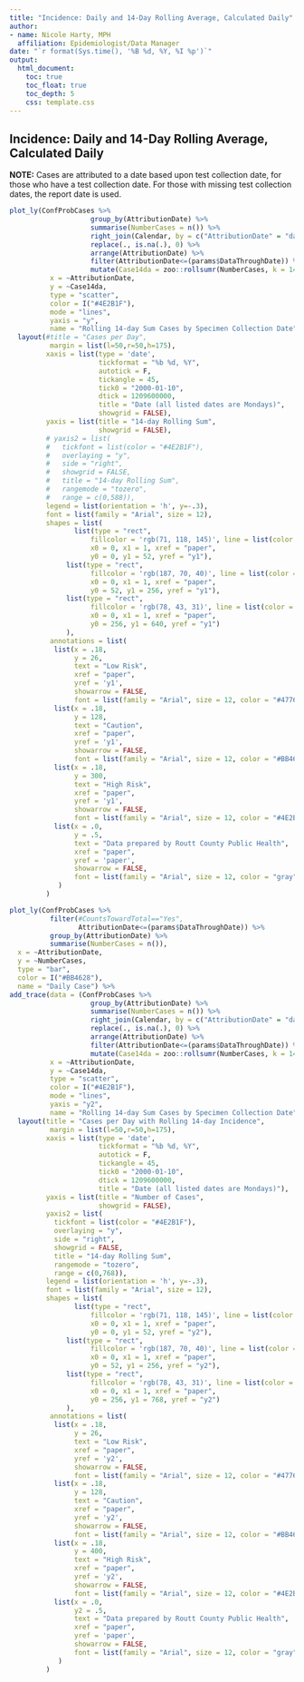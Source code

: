 ```yaml
---
title: "Incidence: Daily and 14-Day Rolling Average, Calculated Daily"
author:
- name: Nicole Harty, MPH
  affiliation: Epidemiologist/Data Manager
date: "`r format(Sys.time(), '%B %d, %Y, %I %p')`"
output: 
  html_document:
    toc: true
    toc_float: true
    toc_depth: 5
    css: template.css
---
```


## Incidence: Daily and 14-Day Rolling Average, Calculated Daily  
**NOTE:** Cases are attributed to a date based upon test collection date, for those who have a test collection date. For those with missing test collection dates, the report date is used.   

```r
plot_ly(ConfProbCases %>%
                    group_by(AttributionDate) %>%
                    summarise(NumberCases = n()) %>%
                    right_join(Calendar, by = c("AttributionDate" = "date")) %>%
                    replace(., is.na(.), 0) %>%
                    arrange(AttributionDate) %>%
                    filter(AttributionDate<=(params$DataThroughDate)) %>%
                    mutate(Case14da = zoo::rollsumr(NumberCases, k = 14, fill = NA)),
          x = ~AttributionDate,
          y = ~Case14da,
          type = "scatter",
          color = I("#4E2B1F"),
          mode = "lines",
          yaxis = "y",
          name = "Rolling 14-day Sum Cases by Specimen Collection Date") %>%
  layout(#title = "Cases per Day",
          margin = list(l=50,r=50,h=175),
         xaxis = list(type = 'date',
                      tickformat = "%b %d, %Y",
                      autotick = F, 
                      tickangle = 45,
                      tick0 = "2000-01-10",
                      dtick = 1209600000,
                      title = "Date (all listed dates are Mondays)",
                      showgrid = FALSE),
         yaxis = list(title = "14-day Rolling Sum",
                      showgrid = FALSE),
         # yaxis2 = list(
         #   tickfont = list(color = "#4E2B1F"),
         #   overlaying = "y",
         #   side = "right",
         #   showgrid = FALSE,
         #   title = "14-day Rolling Sum",
         #   rangemode = "tozero",
         #   range = c(0,588)),
         legend = list(orientation = 'h', y=-.3),
         font = list(family = "Arial", size = 12),
         shapes = list(
                list(type = "rect",
                    fillcolor = 'rgb(71, 118, 145)', line = list(color = 'rgb(71, 118, 145)'), opacity = 0.4,
                    x0 = 0, x1 = 1, xref = "paper",
                    y0 = 0, y1 = 52, yref = "y1"),
              list(type = "rect",
                    fillcolor = 'rgb(187, 70, 40)', line = list(color = 'rgb(187, 70, 40)'), opacity = 0.4,
                    x0 = 0, x1 = 1, xref = "paper",
                    y0 = 52, y1 = 256, yref = "y1"),
              list(type = "rect",
                    fillcolor = 'rgb(78, 43, 31)', line = list(color = 'rgb(78, 43, 31)'), opacity = 0.4,
                    x0 = 0, x1 = 1, xref = "paper",
                    y0 = 256, y1 = 640, yref = "y1")
              ),
          annotations = list(
           list(x = .18,
                y = 26,
                text = "Low Risk",
                xref = "paper",
                yref = 'y1',
                showarrow = FALSE,
                font = list(family = "Arial", size = 12, color = "#477691")),
           list(x = .18,
                y = 128,
                text = "Caution",
                xref = "paper",
                yref = 'y1',
                showarrow = FALSE,
                font = list(family = "Arial", size = 12, color = "#BB4628")),
           list(x = .18,
                y = 300,
                text = "High Risk",
                xref = "paper",
                yref = 'y1',
                showarrow = FALSE,
                font = list(family = "Arial", size = 12, color = "#4E2B1F")),
           list(x = .0,
                y = .5,
                text = "Data prepared by Routt County Public Health",
                xref = "paper",
                yref = 'paper',
                showarrow = FALSE,
                font = list(family = "Arial", size = 12, color = "gray"))
            )
         )
```
```r
plot_ly(ConfProbCases %>%
          filter(#CountsTowardTotal=="Yes", 
                 AttributionDate<=(params$DataThroughDate)) %>%
          group_by(AttributionDate) %>%
          summarise(NumberCases = n()),
  x = ~AttributionDate,
  y = ~NumberCases,
  type = "bar",
  color = I("#BB4628"),
  name = "Daily Case") %>%
add_trace(data = (ConfProbCases %>%
                    group_by(AttributionDate) %>%
                    summarise(NumberCases = n()) %>%
                    right_join(Calendar, by = c("AttributionDate" = "date")) %>%
                    replace(., is.na(.), 0) %>%
                    arrange(AttributionDate) %>%
                    filter(AttributionDate<=(params$DataThroughDate)) %>%
                    mutate(Case14da = zoo::rollsumr(NumberCases, k = 14, fill = NA))),
          x = ~AttributionDate,
          y = ~Case14da,
          type = "scatter",
          color = I("#4E2B1F"),
          mode = "lines",
          yaxis = "y2",
          name = "Rolling 14-day Sum Cases by Specimen Collection Date") %>%
  layout(title = "Cases per Day with Rolling 14-day Incidence",
          margin = list(l=50,r=50,h=175),
         xaxis = list(type = 'date',
                      tickformat = "%b %d, %Y",
                      autotick = F, 
                      tickangle = 45,
                      tick0 = "2000-01-10",
                      dtick = 1209600000,
                      title = "Date (all listed dates are Mondays)"),
         yaxis = list(title = "Number of Cases",
                      showgrid = FALSE),
         yaxis2 = list(
           tickfont = list(color = "#4E2B1F"),
           overlaying = "y",
           side = "right",
           showgrid = FALSE,
           title = "14-day Rolling Sum",
           rangemode = "tozero",
           range = c(0,768)),
         legend = list(orientation = 'h', y=-.3),
         font = list(family = "Arial", size = 12),
         shapes = list(
                list(type = "rect",
                    fillcolor = 'rgb(71, 118, 145)', line = list(color = 'rgb(71, 118, 145)'), opacity = 0.4,
                    x0 = 0, x1 = 1, xref = "paper",
                    y0 = 0, y1 = 52, yref = "y2"),
              list(type = "rect",
                    fillcolor = 'rgb(187, 70, 40)', line = list(color = 'rgb(187, 70, 40)'), opacity = 0.4,
                    x0 = 0, x1 = 1, xref = "paper",
                    y0 = 52, y1 = 256, yref = "y2"),
              list(type = "rect",
                    fillcolor = 'rgb(78, 43, 31)', line = list(color = 'rgb(78, 43, 31)'), opacity = 0.4,
                    x0 = 0, x1 = 1, xref = "paper",
                    y0 = 256, y1 = 768, yref = "y2")
              ),
          annotations = list(
           list(x = .18,
                y = 26,
                text = "Low Risk",
                xref = "paper",
                yref = 'y2',
                showarrow = FALSE,
                font = list(family = "Arial", size = 12, color = "#477691")),
           list(x = .18,
                y = 128,
                text = "Caution",
                xref = "paper",
                yref = 'y2',
                showarrow = FALSE,
                font = list(family = "Arial", size = 12, color = "#BB4628")),
           list(x = .18,
                y = 400,
                text = "High Risk",
                xref = "paper",
                yref = 'y2',
                showarrow = FALSE,
                font = list(family = "Arial", size = 12, color = "#4E2B1F")),
           list(x = .0,
                y2 = .5,
                text = "Data prepared by Routt County Public Health",
                xref = "paper",
                yref = 'paper',
                showarrow = FALSE,
                font = list(family = "Arial", size = 12, color = "gray"))
            )
         )
```

